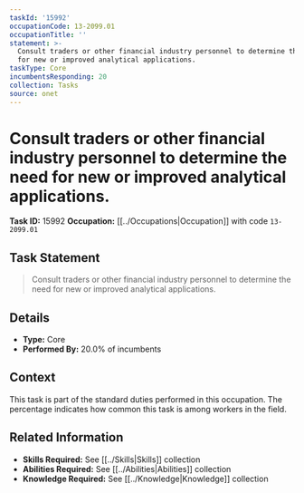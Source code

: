 ```yaml
---
taskId: '15992'
occupationCode: 13-2099.01
occupationTitle: ''
statement: >-
  Consult traders or other financial industry personnel to determine the need
  for new or improved analytical applications.
taskType: Core
incumbentsResponding: 20
collection: Tasks
source: onet
---
```

# Consult traders or other financial industry personnel to determine the need for new or improved analytical applications.

**Task ID:** 15992
**Occupation:** [[../Occupations|Occupation]] with code `13-2099.01`

## Task Statement

> Consult traders or other financial industry personnel to determine the need for new or improved analytical applications.

## Details

- **Type:** Core
- **Performed By:** 20.0% of incumbents

## Context

This task is part of the standard duties performed in this occupation. The percentage indicates how common this task is among workers in the field.

## Related Information

- **Skills Required:** See [[../Skills|Skills]] collection
- **Abilities Required:** See [[../Abilities|Abilities]] collection
- **Knowledge Required:** See [[../Knowledge|Knowledge]] collection
